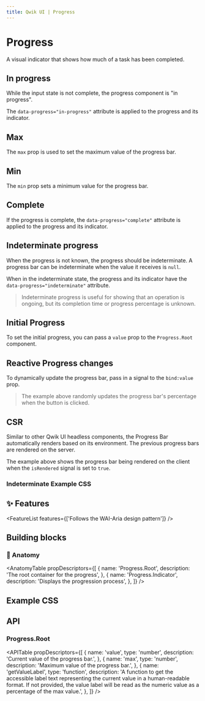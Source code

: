 ```yaml
---
title: Qwik UI | Progress
---
```





<StatusBanner status={statusByComponent.headless.Progress} />

# Progress

A visual indicator that shows how much of a task has been completed.

<Showcase name="hero" />

## In progress

While the input state is not complete, the progress component is "in progress".

<Showcase name="hero" />

The `data-progress="in-progress"` attribute is applied to the progress and its indicator.

## Max

The `max` prop is used to set the maximum value of the progress bar.

<Showcase name="max" />

## Min

The `min` prop sets a minimum value for the progress bar.

<Showcase name="min" />

## Complete

If the progress is complete, the `data-progress="complete"` attribute is applied to the progress and its indicator.

<Showcase name="complete" />

## Indeterminate progress

When the progress is not known, the progress should be indeterminate. A progress bar can be indeterminate when the value it receives is `null`.

<Showcase name="indeterminate" />

When in the indeterminate state, the progress and its indicator have the `data-progress="indeterminate"` attribute.

> Indeterminate progress is useful for showing that an operation is ongoing, but its completion time or progress percentage is unknown.

## Initial Progress

To set the initial progress, you can pass a `value` prop to the `Progress.Root` component.

<Showcase name="hero" />

## Reactive Progress changes

To dynamically update the progress bar, pass in a signal to the `bind:value` prop.

<Showcase name="reactive" />

> The example above randomly updates the progress bar's percentage when the button is clicked.

## CSR

Similar to other Qwik UI headless components, the Progress Bar automatically renders based on its environment. The previous progress bars are rendered on the server.

<Showcase name="csr" />

The example above shows the progress bar being rendered on the client when the `isRendered` signal is set to `true`.

### Indeterminate Example CSS

<CodeSnippet name="indeterminate.css" />

## ✨ Features

<FeatureList features={['Follows the WAI-Aria design pattern']} />

## Building blocks

<CodeSnippet name="building-blocks" />

### 🎨 Anatomy

<AnatomyTable
  propDescriptors={[
    {
      name: 'Progress.Root',
      description: 'The root container for the progress',
    },
    {
      name: 'Progress.Indicator',
      description: 'Displays the progression process',
    },
  ]}
/>

## Example CSS

<CodeSnippet name="progress.css" />

## API

### Progress.Root

<APITable
  propDescriptors={[
    {
      name: 'value',
      type: 'number',
      description: 'Current value of the progress bar.',
    },
    {
      name: 'max',
      type: 'number',
      description: 'Maximum value of the progress bar.',
    },
    {
      name: 'getValueLabel',
      type: 'function',
      description:
        'A function to get the accessible label text representing the current value in a human-readable format. If not provided, the value label will be read as the numeric value as a percentage of the max value.',
    },
  ]}
/>

